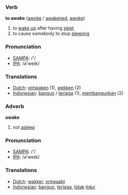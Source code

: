 === Verb ===

'''to awake''' ([[awoke]] / [[awakened]], [[awoke]])

# to [[wake up]] after having [[sleep|slept]]
# to cause somebody to stop [[sleep|sleeping]]

=== Pronunciation ===
*[[w:SAMPA|SAMPA]]: /'/
*[[w:IPA|IPA]]: /ə'weɪk/

=== Translations ===
*[[Dutch]]: [[ontwaken]] (1), [[wekken]] (2)
*[[Indonesian]]: [[bangun]] / [[jaga|terjaga]] (1), [[bangun|membangunkan]] (2)

=== Adverb ===

'''awake'''

# not [[asleep]]

=== Pronunciation ===

*[[w:SAMPA|SAMPA]]: /'/
*[[w:IPA|IPA]]: /ə'weɪk/

=== Translations ===
*[[Dutch]]: [[wakker]], [[ontwaakt]]
*[[Indonesian]]: [[bangun]], [[jaga|terjaga]], [[tidak]] [[tidur]]